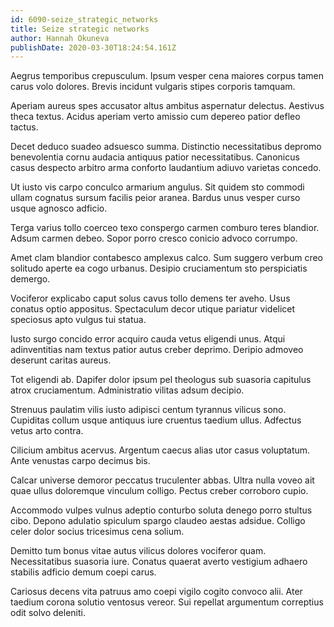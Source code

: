 ```yaml
---
id: 6090-seize_strategic_networks
title: Seize strategic networks
author: Hannah Okuneva
publishDate: 2020-03-30T18:24:54.161Z
---
```


Aegrus temporibus crepusculum. Ipsum vesper cena maiores corpus tamen carus volo dolores. Brevis incidunt vulgaris stipes corporis tamquam.

Aperiam aureus spes accusator altus ambitus aspernatur delectus. Aestivus theca textus. Acidus aperiam verto amissio cum depereo patior defleo tactus.

Decet deduco suadeo adsuesco summa. Distinctio necessitatibus depromo benevolentia cornu audacia antiquus patior necessitatibus. Canonicus casus despecto arbitro arma conforto laudantium adiuvo varietas concedo.

Ut iusto vis carpo conculco armarium angulus. Sit quidem sto commodi ullam cognatus sursum facilis peior aranea. Bardus unus vesper curso usque agnosco adficio.

Terga varius tollo coerceo texo conspergo carmen comburo teres blandior. Adsum carmen debeo. Sopor porro cresco conicio advoco corrumpo.

Amet clam blandior contabesco amplexus calco. Sum suggero verbum creo solitudo aperte ea cogo urbanus. Desipio cruciamentum sto perspiciatis demergo.

Vociferor explicabo caput solus cavus tollo demens ter aveho. Usus conatus optio appositus. Spectaculum decor utique pariatur videlicet speciosus apto vulgus tui statua.

Iusto surgo concido error acquiro cauda vetus eligendi unus. Atqui adinventitias nam textus patior autus creber deprimo. Deripio admoveo deserunt caritas aureus.

Tot eligendi ab. Dapifer dolor ipsum pel theologus sub suasoria capitulus atrox cruciamentum. Administratio vilitas adsum decipio.

Strenuus paulatim vilis iusto adipisci centum tyrannus vilicus sono. Cupiditas collum usque antiquus iure cruentus taedium ullus. Adfectus vetus arto contra.

Cilicium ambitus acervus. Argentum caecus alias utor casus voluptatum. Ante venustas carpo decimus bis.

Calcar universe demoror peccatus truculenter abbas. Ultra nulla voveo ait quae ullus doloremque vinculum colligo. Pectus creber corroboro cupio.

Accommodo vulpes vulnus adeptio conturbo soluta denego porro stultus cibo. Depono adulatio spiculum spargo claudeo aestas adsidue. Colligo celer dolor socius tricesimus cena solium.

Demitto tum bonus vitae autus vilicus dolores vociferor quam. Necessitatibus suasoria iure. Conatus quaerat averto vestigium adhaero stabilis adficio demum coepi carus.

Cariosus decens vita patruus amo coepi vigilo cogito convoco alii. Ater taedium corona solutio ventosus vereor. Sui repellat argumentum correptius odit solvo deleniti.
